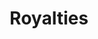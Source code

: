 ---
title: 'Royalties'
description: 'Set up royalties, buy-back mechanisms, and budget automation'
---